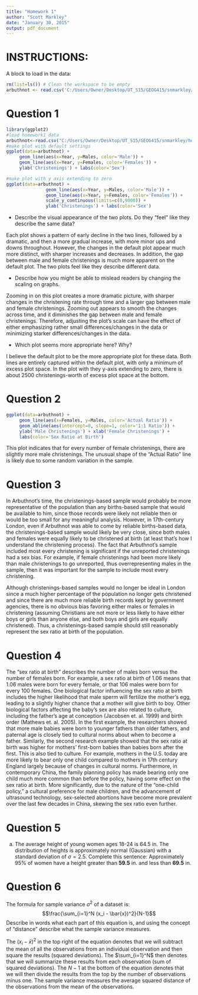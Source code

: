 ```yaml
---
title: "Homework 1"
author: "Scott Markley"
date: "January 30, 2015"
output: pdf_document
---
```

# INSTRUCTIONS:

A block to load in the data:
```r
rm(list=ls()) # Clean the workspace to be empty
arbuthnot <- read.csv('C:/Users/Owner/Desktop/UT_S15/GEOG415/snmarkley/homework1/data/arbuthnot.csv')
```

# Question 1

```r
library(ggplot2)
#load homework1 data
arbuthnot<-read.csv("C:/Users/Owner/Desktop/UT_S15/GEOG415/snmarkley/homework1/data/arbuthnot.csv")
#make plot with default settings
ggplot(data=arbuthnot) + 
     geom_line(aes(x=Year, y=Males, color='Male')) + 
     geom_line(aes(x=Year, y=Females, color='Females')) + 
     ylab('Christenings') + labs(color='Sex')

#make plot with y axis extending to zero
ggplot(data=arbuthnot) + 
               geom_line(aes(x=Year, y=Males, color='Male')) + 
               geom_line(aes(x=Year, y=Females, color='Females')) +
               scale_y_continuous(limits=c(0,9000)) +
               ylab('Christenings') + labs(color='Sex')

```

 - Describe the visual appearance of the two plots.  Do they "feel" like they describe the same data?
 
 Each plot shows a pattern of early decline in the two lines, followed by a dramatic, and then a more gradual increase, with more minor ups and downs throughout. However, the changes in the default plot appear much more distinct, with sharper increases and decreases. In addition, the gap between male and female christenings is much more apparent on the default plot. The two plots feel like they describe different data.
 
 - Describe how you might be able to mislead readers by changing the scaling on graphs.
  
  Zooming in on this plot creates a more dramatic picture, with sharper changes in the christening rate through time and a larger gap between male and female christenings. Zooming out appears to smooth the changes across time, and it diminishes the gap between male and female christenings. Therefore, adjusting the plot's scale can have the effect of either emphasizing rather small differences/changes in the data or minimizing starker differences/changes in the data.
   
 - Which plot seems more appropriate here?  Why?
 
 I believe the default plot to be the more appropriate plot for these data. Both lines are entirely captured within the default plot, with only a minimum of excess plot space. In the plot with they y-axis extending to zero, there is about 2500 christenings-worth of excess plot space at the bottom.
 
# Question 2

```r
ggplot(data=arbuthnot) + 
     geom_line(aes(x=Females, y=Males, color='Actual Ratio')) + 
     geom_abline(aes(intercept=0, slope=1, color='1:1 Ratio')) +
     ylab('Male Christenings') + xlab('Female Christenings') +
     labs(color='Sex Ratio at Birth')
```

This plot indicates that for every number of female christenings, there are slightly more male christenings. The unusual shape of the "Actual Ratio" line is likely due to some random variation in the sample.

# Question 3

In Arbuthnot's time, the christenings-based sample would probably be more representative of the population than any births-based sample that would be available to him, since those records were likely not reliable then or would be too small for any meaningful analysis. However, in 17th-century London, even if Arbuthnot was able to come by reliable births-based data, the christenings-based sample would likely be very close, since both males and females were equally likely to be christened at birth (at least that's how I understand the christening process). The fact that Arbuthnot's sample included most every christening is significant if the unreported christenings had a sex bias. For example, if female christenings had been more likely than male christenings to go unreported, thus overrepresenting males in the sample, then it was important for the sample to include most every christening.

Although christenings-based samples would no longer be ideal in London since a much higher percentage of the population no longer gets christened and since there are much more reliable birth records kept by government agencies, there is no obvious bias favoring either males or females in christening (assuming Christians are not more or less likely to have either boys or girls than anyone else, and both boys and girls are equally christened). Thus, a christenings-based sample should still reasonably represent the sex ratio at birth of the population.

# Question 4

The "sex ratio at birth" describes the number of males born versus the number of females born. For example, a sex ratio at birth of 1.06 means that 1.06 males were born for every female, or that 106 males were born for every 100 females. One biological factor influencing the sex ratio at birth includes the higher likelihood that male sperm will fertilize the mother's egg, leading to a slightly higher chance that a mother will give birth to boy. Other biological factors affecting the baby's sex are also related to culture, including the father's age at conception (Jacobsen et. al. 1999) and birth order (Mathews et. al. 2005). In the first example, the researchers showed that more male babies were born to younger fathers than older fathers, and paternal age is closely tied to cultural norms about when to become a father. Similarly, the second research example showed that the sex ratio at birth was higher for mothers' first-born babies than babies born after the first. This is also tied to culture. For example, mothers in the U.S. today are more likely to bear only one child compared to mothers in 17th century England largely because of changes in cultural norms. Furthermore, in contemporary China, the family planning policy has made bearing only one child much more common than before the policy, having some effect on the sex ratio at birth. More significantly, due to the nature of the "one-child policy," a cultural preference for male children, and the advancement of ultrasound technology, sex-selected abortions have become more prevalent over the last few decades in China, skewing the sex ratio even further.

# Question 5

a. The average height of young women ages 18-24 is 64.5 in.  The distribution of heights is approximately normal (Gaussian) with a standard deviation of $\sigma=2.5$.  Complete this sentence: Approximately 95% of women have a height greater than __59.5__ in. and less than __69.5__ in.

# Question 6

The formula for sample variance $\sigma^2$ of a dataset is:
$$\frac{\sum_{i=1}^N (x_i - \bar{x})^2}{N-1}$$
Describe in words what each part of this equation is, and using the concept of "distance" describe what the sample variance measures.

The $(x_i - \bar{x})^2$ in the top right of the equation denotes that we will subtract the mean of all the observations from an individual observation and then square the results (squared deviations). The $\sum_{i=1}^N$ then denotes that we will summarize these results from each observation (sum of squared deviations). The ${N-1}$ at the bottom of the equation denotes that we will then divide the results from the top by the number of observations minus one. The sample variance measures the average squared distance of the observations from the mean of the observations.

